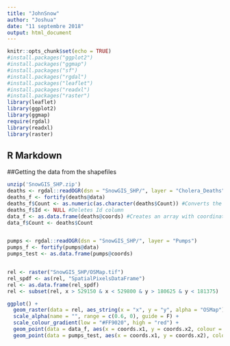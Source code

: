 ```yaml
---
title: "JohnSnow"
author: "Joshua"
date: "11 septembre 2018"
output: html_document
---
```


```r
knitr::opts_chunk$set(echo = TRUE)
#install.packages("ggplot2")
#install.packages("ggmap")
#install.packages("sf")
#install.packages("rgdal")
#install.packages("leaflet")
#install.packages("readxl")
#install.packages("raster")
library(leaflet)
library(ggplot2)
library(ggmap)
require(rgdal) 
library(readxl)
library(raster)
```

## R Markdown

##Getting the data from the shapefiles
```r
unzip('SnowGIS_SHP.zip')
deaths <- rgdal::readOGR(dsn = "SnowGIS_SHP/", layer = "Cholera_Deaths")
deaths_f <- fortify(deaths@data)
deaths_f$Count <- as.numeric(as.character(deaths$Count)) #Converts the Count column to double
deaths_f$Id <- NULL #Deletes Id column
data_f <- as.data.frame(deaths@coords) #Creates an array with coordinates and counts of deaths
data_f$Count <- deaths$Count


pumps <- rgdal::readOGR(dsn = "SnowGIS_SHP/", layer = "Pumps")
pumps_f <- fortify(pumps@data)
pumps_test <- as.data.frame(pumps@coords)


rel <- raster("SnowGIS_SHP/OSMap.tif")
rel_spdf <- as(rel, "SpatialPixelsDataFrame")
rel <- as.data.frame(rel_spdf)
rel <- subset(rel, x > 529150 & x < 529800 & y > 180625 & y < 181375)

ggplot() +
  geom_raster(data = rel, aes_string(x = "x", y = "y", alpha = "OSMap")) +
  scale_alpha(name = "", range = c(0.6, 0), guide = F) +
  scale_colour_gradient(low = "#FF9020", high = "red") +
  geom_point(data = data_f, aes(x = coords.x1, y = coords.x2, colour = Count, size = Count)) +
  geom_point(data = pumps_test, aes(x = coords.x1, y = coords.x2), colour = "black", size = 1)




```


